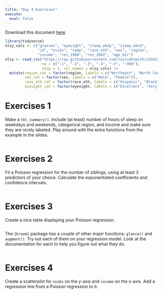 ```yaml
---
title: "Day 4 Exercises"
execute: 
  eval: false
---
```


Download this document [here](_exercises_day_4.qmd).

```r
library(tidyverse)
nlsy_cols <- c("glasses", "eyesight", "sleep_wkdy", "sleep_wknd", 
               "id", "nsibs", "samp", "race_eth", "sex", "region", 
               "income", "res_1980", "res_2002", "age_bir")
nlsy <- read_csv("https://raw.githubusercontent.com/louisahsmith/id543/main/data/nlsy.csv", 
                 na = c("-1", "-2", "-3", "-4", "-5", "-998"),
                 skip = 1, col_names = nlsy_cols) |> 
  mutate(region_cat = factor(region, labels = c("Northeast", "North Central", "South", "West")),
         sex_cat = factor(sex, labels = c("Male", "Female")),
         race_eth_cat = factor(race_eth, labels = c("Hispanic", "Black", "Non-Black, Non-Hispanic")),
         eyesight_cat = factor(eyesight, labels = c("Excellent", "Very good", "Good", "Fair", "Poor"))) 
```

# Exercises 1

Make a `tbl_summary()`. Include (at least) number of hours of sleep on weekdays and weekends, categorical region, and income and make sure they are nicely labeled. Play around with the extra functions from the example in the slides.

```r

```


# Exercises 2

Fit a Poisson regression for the number of siblings, using at least 3 predictors of your choice. Calculate the exponentiated coefficients and confidence intervals.

```r

```

# Exercises 3

Create a nice table displaying your Poisson regression.

```r

```

The `{broom}` package has a couple of other major functions: `glance()` and `augment()`. Try out each of them on your regression model. Look at the documentation for each to help you figure out what they do.

```r

```

# Exercises 4

Create a scatterplot for `nsibs` on the y-axis and `income` on the x-axis. Add a regression line from a Poisson regression to it.

```r

```


